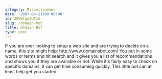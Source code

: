 ```yaml
---
category: Miscellaneous
date: '2007-04-21T00:00:00'
id: 20WSfqc3Ut15
slug: /domain-bot
title: Domain Bot
type: post
---
```


If you are ever looking to setup a web site and are trying to
decide on a name, this site might help: http://www.domainsbot.com/
You put in some words or terms and hit search and it gives you a
list of recommendations and shows you if they are available or not.
While it's fairly easy to check on specific domains, it can get
time consuming quickly. This little bot can at least help get you
started.